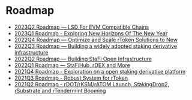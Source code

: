 # Roadmap

- [2023Q2 Roadmap — LSD For EVM Compatible Chains](https://medium.com/stafi/2023q2-roadmap-lsd-for-evm-compatible-chains-862afe24be79)
- [2023Q1 Roadmap - Exploring New Horizons Of The New Year](https://medium.com/stafi/2023q1-roadmap-exploring-new-horizons-of-the-new-year-b8d0e51a5ad3)
- [2022Q4 Roadmap — Optimize and Scale rToken Solutions to New](https://medium.com/stafi/2022q4-roadmap-optimize-and-scale-rtoken-solutions-to-new-91605f3770d1)
- [2022Q3 Roadmap — Building a widely adopted staking derivative infrastructure](https://medium.com/stafi/2022q3-roadmap-building-a-widely-adopted-staking-derivative-infrastructure-edbfe83f5360)
- [2022Q2 Roadmap — Building StaFi Open Infrastructure](https://medium.com/stafi/2022-q2-roadmap-building-stafi-open-infrastructure-1b98fa8a3a19)
- [2022Q1 Roadmap — StaFiHub, rDEX and More](https://medium.com/stafi/stafi-2022-q1-roadmap-stafihub-rdex-and-more-d537f16679f7)
- [2021Q4 Roadmap - Exploration on a open staking derivative platform](https://medium.com/stafi/stafi-q4-roadmap-exploration-on-a-open-staking-derivative-platform-1a4beccb7cd7)
- [2021Q3 Roadmap - Robust System for rToken](https://medium.com/stafi/stafi-2021q3-roadmap-robust-system-for-rtoken-d06ade1f46e9)
- [2021Q2 Roadmap - rDOT/rKSM/rATOM Launch, StakingDrop2, rSubstrate and rTendermint Booming](https://medium.com/stafi/stafi-2021q2-roadmap-rdot-rksm-ratom-launch-stakingdrop2-rsubstrate-and-rtendermint-booming-1a97491adfef)
